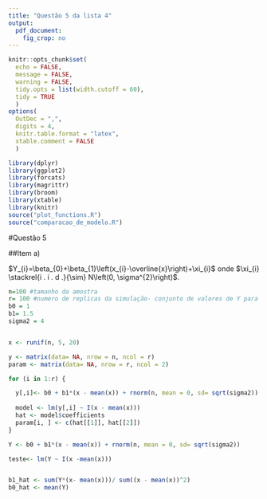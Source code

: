 ```yaml
--- 
title: "Questão 5 da lista 4"
output: 
  pdf_document:
    fig_crop: no
---
```

```r
knitr::opts_chunk$set(
  echo = FALSE, 
  message = FALSE,
  warning = FALSE,
  tidy.opts = list(width.cutoff = 60),
  tidy = TRUE
  )
options(
  OutDec = ",", 
  digits = 4, 
  knitr.table.format = "latex", 
  xtable.comment = FALSE
  )
```

```r
library(dplyr)
library(ggplot2)
library(forcats)
library(magrittr)
library(broom)
library(xtable)
library(knitr)
source("plot_functions.R")
source("comparacao_de_modelo.R")
```



#Questão 5

##Item a)

$Y_{i}=\beta_{0}+\beta_{1}\left(x_{i}-\overline{x}\right)+\xi_{i}$ onde $\xi_{i} \stackrel{i . i . d .}{\sim} N\left(0, \sigma^{2}\right)$.

```r
n=100 #tamanho da amostra 
r= 100 #numero de replicas da simulação- conjunto de valores de Y para um mesmo conjunto de x
b0 = 1
b1= 1.5
sigma2 = 4


x <- runif(n, 5, 20)

y <- matrix(data= NA, nrow = n, ncol = r)
param <- matrix(data= NA, nrow = r, ncol = 2)

for (i in 1:r) {

  y[,i]<- b0 + b1*(x - mean(x)) + rnorm(n, mean = 0, sd= sqrt(sigma2))
  
  model <- lm(y[,i] ~ I(x - mean(x)))
  hat <- model$coefficients
  param[i, ] <- c(hat[[1]], hat[[2]])
}

Y <- b0 + b1*(x - mean(x)) + rnorm(n, mean = 0, sd= sqrt(sigma2))

teste<- lm(Y ~ I(x -mean(x)))


b1_hat <- sum(Y*(x- mean(x)))/ sum((x - mean(x))^2)
b0_hat <- mean(Y) 

```



